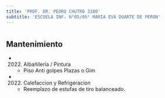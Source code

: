 ```yaml
---
title: 'PROF. DR. PEDRO CHUTRO 3380'
subtitle: 'ESCUELA INF. N°05/05° MARIA EVA DUARTE DE PERON'
---
```


#


## Mantenimiento

*  (2022) Albañileria / Pintura 
    + Piso  Anti golpes Plazas o Gim

*  (2022) Calefaccion y Refrigeracion 
    + Reemplazo de estufas de tiro balanceado.



